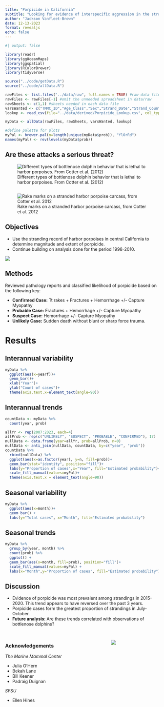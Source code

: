 ```yaml
---
title: "Porpicide in California"
subtitle: "Looking for evidence of interspecific aggression in the stranding record of harbor porpoise (*Phocoena phocoena*), 2007-2023"
author: "Jackson Vanfleet-Brown"
date: 12-13-2023
format: revealjs
echo: false
---
```


```r
#| output: false

library(readr)
library(ggOceanMaps)
library(ggspatial)
library(RColorBrewer)
library(tidyverse)

source("../code/getData.R")
source("../code/allData.R")

rawFiles <- list.files("../data/raw", full.names = TRUE) #raw data files
rawFiles <- rawFiles[-1] #omit the unneeded spreadsheet in data/raw
rawSheets <- c(1,1) #sheets needed in each data file
varsWanted <- c("TMMC_ID","Age_Class","Sex","Strand_Date","Strand_County", "County", "Latitude", "Longitude") #vars wanted
lookup <- read_csv(file="../data/derived/Porpicide_Lookup.csv", col_types = "cf") #lookup table

myData <- allData(rawFiles, rawSheets, varsWanted, lookup)

#define palette for plots
myPal <- brewer.pal(n=length(unique(myData$prob)), "YlOrRd")
names(myPal) <- rev(levels(myData$prob))
```

## Are these attacks a serious threat?

![Different types of bottlenose dolphin behavior that is lethal to harbor porpoises. From Cotter et al. (2012)](images/cotter2012_attack.png)

##

![Rake marks on a stranded harbor porpoise carcass, from Cotter et al. 2012](images/cotter2012_rakemarks.png)

## Objectives {.smaller}

* Use the stranding record of harbor porpoises in central California to determine magnitude and extent of porpicide.
* Continue building on analysis done for the period 1998-2010.

![](images/wilkin2012_trauma.png){fig-align="center"}

## Methods

Reviewed pathology reports and classified likelihood of porpicide based on the following key:

- **Confirmed Case:** Tt rakes + Fractures + Hemorrhage +/- Capture Myopathy
- **Probable Case:** Fractures + Hemorrhage +/- Capture Myopathy
- **Suspect Case:** Hemorrhage +/- Capture Myopathy
- **Unlikely Case:** Sudden death without blunt or sharp force trauma.

# Results

## Interannual variability

```r
myData %>%
  ggplot(aes(x=yearf))+
  geom_bar()+
  xlab("Year")+
  ylab("Count of cases")+
  theme(axis.text.x=element_text(angle=90))
```

## Interannual trends

```r
countData <- myData %>%
  count(year, prob)

allYr <- rep(2007:2023, each=4)
allProb <- rep(c("UNLIKELY", "SUSPECT", "PROBABLE", "CONFIRMED"), 17)
nullData <- data.frame(year=allYr, prob=allProb, n=0)
nullData <- anti_join(nullData, countData, by=c("year", "prob"))
countData %>%
  rbind(nullData) %>%
  ggplot(aes(x=as.factor(year), y=n, fill=prob))+
  geom_bar(stat="identity", position="fill")+
  labs(y="Proportion of cases",x="Year", fill="Estimated probability")+
  scale_fill_manual(values=myPal)+
  theme(axis.text.x = element_text(angle=90))
```

## Seasonal variability

```r
myData %>%
  ggplot(aes(x=month))+
  geom_bar() +
  labs(y="Total cases", x="Month", fill="Estimated probability")
```

## Seasonal trends

```r
myData %>%
  group_by(year, month) %>%
  count(prob) %>% 
  ggplot() +
  geom_bar(aes(x=month, fill=prob), position="fill")+
  scale_fill_manual(values=myPal) +
  labs(x="Month",y="Proportion of cases", fill="Estimated probability")
```

## Discussion

- Evidence of porpicide was most prevalent among strandings in 2015-2020. This trend appears to have reversed over the past 3 years.
- Porpicide cases form the greatest proportion of strandings in July-October.
- **Future analysis**: Are these trends correlated with observations of bottlenose dolphins?

##

:::: {.columns}

:::{.column}
### Acknowledgements

*The Marine Mammal Center*

- Julia O'Hern
- Bekah Lane
- Bill Keener
- Padraig Duignan

*SFSU*

- Ellen Hines
:::

::: {.column}
![](images/boatride.jpg)
:::

::::